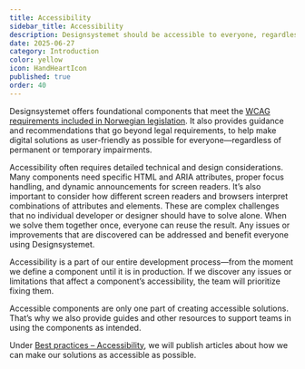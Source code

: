 ```yaml
---
title: Accessibility
sidebar_title: Accessibility
description: Designsystemet should be accessible to everyone, regardless of permanent or temporary impairments.
date: 2025-06-27
category: Introduction
color: yellow
icon: HandHeartIcon
published: true
order: 40
---
```


Designsystemet offers foundational components that meet the [WCAG requirements included in Norwegian legislation](https://www.uutilsynet.no/wcag-standarden/wcag-standarden/86). It also provides guidance and recommendations that go beyond legal requirements, to help make digital solutions as user-friendly as possible for everyone—regardless of permanent or temporary impairments.

Accessibility often requires detailed technical and design considerations. Many components need specific HTML and ARIA attributes, proper focus handling, and dynamic announcements for screen readers. It’s also important to consider how different screen readers and browsers interpret combinations of attributes and elements. These are complex challenges that no individual developer or designer should have to solve alone. When we solve them together once, everyone can reuse the result. Any issues or improvements that are discovered can be addressed and benefit everyone using Designsystemet.

Accessibility is a part of our entire development process—from the moment we define a component until it is in production. If we discover any issues or limitations that affect a component’s accessibility, the team will prioritize fixing them.

Accessible components are only one part of creating accessible solutions. That’s why we also provide guides and other resources to support teams in using the components as intended.

Under [Best practices – Accessibility](/en/best-practices), we will publish articles about how we can make our solutions as accessible as possible.
